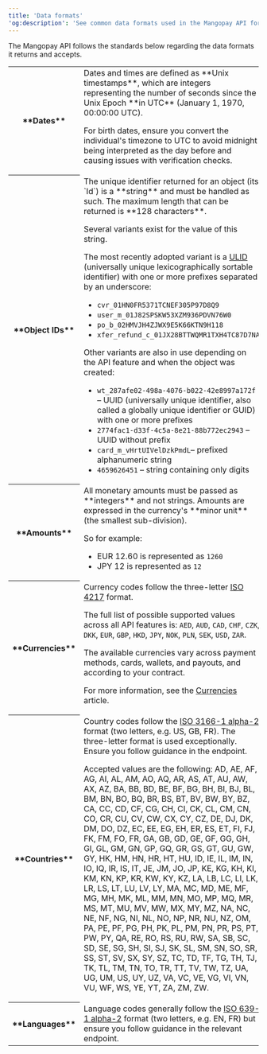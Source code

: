 ```yaml
---
title: 'Data formats'
'og:description': 'See common data formats used in the Mangopay API for dates, times, amounts, currencies, and countries.'
---
```


The Mangopay API follows the standards below regarding the data formats it returns and accepts.

<table class="header-column">
<tbody>
<tr>
<th class="header">**Dates**</th>
<td class="table-content">
Dates and times are defined as **Unix timestamps**, which are integers representing the number of seconds since the Unix Epoch **in UTC** (January 1, 1970, 00:00:00 UTC).

For birth dates, ensure you convert the individual's timezone to UTC to avoid midnight being interpreted as the day before and causing issues with verification checks.
</td>
</tr>
<tr>
<th class="header">**Object IDs**</th>
<td class="table-content">
The unique identifier returned for an object (its `Id`) is a **string** and must be handled as such. The maximum length that can be returned is **128 characters**.

Several variants exist for the value of this string.

The most recently adopted variant is a <a href="https://github.com/ulid/spec" target="_blank">ULID</a> (universally unique lexicographically sortable identifier) with one or more prefixes separated by an underscore:

- `cvr_01HN0FR5371TCNEF305P97D8Q9`
- `user_m_01J82SPSKW53XZM936PDVN76W0`
- `po_b_02HMVJH4ZJWX9E5K66KTN9H118`
- `xfer_refund_c_01JX28BTTWQMR1TXH4TC87D7NA`

Other variants are also in use depending on the API feature and when the object was created:

- `wt_287afe02-498a-4076-b022-42e8997a172f` – UUID (universally unique identifier, also called a globally unique identifier or GUID) with one or more prefixes
- `2774fac1-d33f-4c5a-8e21-88b772ec2943` – UUID without prefix
- `card_m_vHrtUIVelDzkPmdL`– prefixed alphanumeric string
- `4659626451` – string containing only digits
</td>
</tr>
<tr>
<th class="header">**Amounts**</th>
<td class="table-content">
All monetary amounts must be passed as **integers** and not strings. Amounts are expressed in the currency's **minor unit** (the smallest sub-division).

So for example: 

- EUR 12.60 is represented as `1260`
- JPY 12 is represented as `12`
</td>
</tr>
<tr>
<th class="header">**Currencies**</th>
<td class="table-content">
Currency codes follow the three-letter <a href="https://www.iso.org/iso-4217-currency-codes.html" target="_blank">ISO 4217</a> format.

The full list of possible supported values across all API features is: `AED`, `AUD`, `CAD`, `CHF`, `CZK`, `DKK`, `EUR`, `GBP`, `HKD`, `JPY`, `NOK`, `PLN`, `SEK`, `USD`, `ZAR`.

The available currencies vary across payment methods, cards, wallets, and payouts, and according to your contract. 

For more information, see the <a href="/guides/currencies">Currencies</a> article.
</td>
</tr>
<tr>
<th class="header">**Countries**</th>
<td class="table-content">
Country codes follow the <a href="https://www.iso.org/iso-3166-country-codes.html" target="_blank">ISO 3166-1 alpha-2</a> format (two letters, e.g. US, GB, FR). The three-letter format is used exceptionally. Ensure you follow guidance in the endpoint.

Accepted values are the following: AD, AE, AF, AG, AI, AL, AM, AO, AQ, AR, AS, AT, AU, AW, AX, AZ, BA, BB, BD, BE, BF, BG, BH, BI, BJ, BL, BM, BN, BO, BQ, BR, BS, BT, BV, BW, BY, BZ, CA, CC, CD, CF, CG, CH, CI, CK, CL, CM, CN, CO, CR, CU, CV, CW, CX, CY, CZ, DE, DJ, DK, DM, DO, DZ, EC, EE, EG, EH, ER, ES, ET, FI, FJ, FK, FM, FO, FR, GA, GB, GD, GE, GF, GG, GH, GI, GL, GM, GN, GP, GQ, GR, GS, GT, GU, GW, GY, HK, HM, HN, HR, HT, HU, ID, IE, IL, IM, IN, IO, IQ, IR, IS, IT, JE, JM, JO, JP, KE, KG, KH, KI, KM, KN, KP, KR, KW, KY, KZ, LA, LB, LC, LI, LK, LR, LS, LT, LU, LV, LY, MA, MC, MD, ME, MF, MG, MH, MK, ML, MM, MN, MO, MP, MQ, MR, MS, MT, MU, MV, MW, MX, MY, MZ, NA, NC, NE, NF, NG, NI, NL, NO, NP, NR, NU, NZ, OM, PA, PE, PF, PG, PH, PK, PL, PM, PN, PR, PS, PT, PW, PY, QA, RE, RO, RS, RU, RW, SA, SB, SC, SD, SE, SG, SH, SI, SJ, SK, SL, SM, SN, SO, SR, SS, ST, SV, SX, SY, SZ, TC, TD, TF, TG, TH, TJ, TK, TL, TM, TN, TO, TR, TT, TV, TW, TZ, UA, UG, UM, US, UY, UZ, VA, VC, VE, VG, VI, VN, VU, WF, WS, YE, YT, ZA, ZM, ZW.
</td>
</tr>
<tr>
<th class="header">**Languages**</th>
<td class="table-content">Language codes generally follow the <a href="https://www.iso.org/iso-639-language-code" target="_blank">ISO 639-1 alpha-2</a> format (two letters, e.g. EN, FR) but ensure you follow guidance in the relevant endpoint.</td>
</tr>
</tbody>
</table>